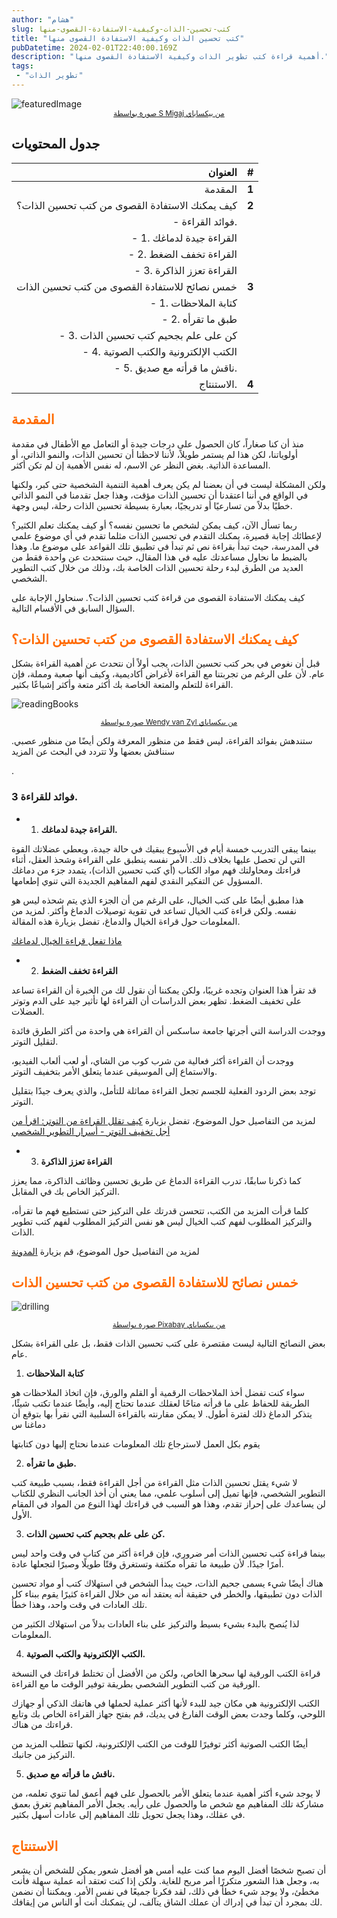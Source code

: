 ```yaml
---
author: "هشام"
slug: كتب-تحسين-الذات-وكيفية-الاستفادة-القصوى-منها
title: "كتب تحسين الذات وكيفية الاستفادة القصوى منها"
pubDatetime: 2024-02-01T22:40:00.169Z
description: "أهمية قراءة كتب تطوير الذات وكيفية الاستفادة القصوى منها."
tags:
 - "تطوير الذات"
---
```


![featuredImage](@assets/images/self-improvement-books-and-how-to-get-the-most-of-them/cover.jpg)
<small style="display:inherit;text-align:center">
    <a href="https://www.pexels.com/photo/person-on-a-bridge-near-a-lake-747964/?utm_content=attributionCopyText&utm_medium=referral&utm_source=pexels">صورة بواسطة S Migaj من بيكساباي</a>
</small>

## جدول المحتويات

| العنوان                                                         | #   |
| ----------------------------------------------------------------: | :---: |
| المقدمة                                                         | <strong>1</strong>   |
| كيف يمكنك الاستفادة القصوى من كتب تحسين الذات؟               | <strong>2 </strong>  |
| - فوائد القراءة.                                                |     |
|   - 1. القراءة جيدة لدماغك                                      |     |
|   - 2. القراءة تخفف الضغط                                        |     |
|   - 3. القراءة تعزز الذاكرة                                      |     |
| خمس نصائح للاستفادة القصوى من كتب تحسين الذات                   | <strong>3 </strong>  |
|   - 1. كتابة الملاحظات                                              |     |
|   - 2. طبق ما تقرأه                                               |     |
|   - 3. كن على علم بجحيم كتب تحسين الذات                        |     |
|   - 4. الكتب الإلكترونية والكتب الصوتية                         |     |
|   - 5. ناقش ما قرأته مع صديق.                                     |     |
| الاستنتاج.                                                       | <strong>4 </strong>  |

<h2 style="color:#FF6B01!important">المقدمة</h2>

منذ أن كنا صغاراً، كان الحصول على درجات جيدة أو التعامل مع الأطفال في مقدمة أولوياتنا، لكن هذا لم يستمر طويلاً، لأننا لاحظنا أن تحسين الذات، والنمو الذاتي، أو المساعدة الذاتية. بغض النظر عن الاسم، له نفس الأهمية إن لم تكن أكثر.

ولكن المشكلة ليست في أن بعضنا لم يكن يعرف أهمية التنمية الشخصية حتى كبر، ولكنها في الواقع في أننا اعتقدنا أن تحسين الذات مؤقت، وهذا جعل تقدمنا في النمو الذاتي خطيًا بدلاً من تسارعيًا أو تدريجيًا، بعبارة بسيطة تحسين الذات رحلة، ليس وجهة.

ربما تسأل الآن، كيف يمكن لشخص ما تحسين نفسه؟ أو كيف يمكنك تعلم الكثير؟ لإعطائك إجابة قصيرة، يمكنك التقدم في تحسين الذات مثلما تقدم في أي موضوع علمي في المدرسة، حيث تبدأ بقراءة نص ثم تبدأ في تطبيق تلك القواعد على موضوع ما. وهذا بالضبط ما نحاول مساعدتك عليه في هذا المقال، حيث سنتحدث عن واحدة فقط من العديد من الطرق لبدء رحلة تحسين الذات الخاصة بك، وذلك من خلال كتب التطوير الشخصي.

كيف يمكنك الاستفادة القصوى من قراءة كتب تحسين الذات؟. سنحاول الإجابة على السؤال السابق في الأقسام التالية.

<h2 style="color:#FF6B01!important"> كيف يمكنك الاستفادة القصوى من كتب تحسين الذات؟</h2>

قبل أن نغوص في بحر كتب تحسين الذات، يجب أولاً أن نتحدث عن أهمية القراءة بشكل عام. لأن على الرغم من تجربتنا مع القراءة لأغراض أكاديمية، وكيف أنها صعبة ومملة، فإن القراءة للتعلم والمتعة الخاصة بك أكثر متعة وأكثر إشباعًا بكثير.

![readingBooks](@assets/images/self-improvement-books-and-how-to-get-the-most-of-them/reading-books.jpg)

<small style="display:inherit;text-align:center">
    <a href="https://www.pexels.com/photo/brown-book-page-1112048/?utm_content=attributionCopyText&utm_medium=referral&utm_source=pexels">صورة بواسطة Wendy van Zyl من بيكساباي</a>
</small>

ستندهش بفوائد القراءة، ليس فقط من منظور المعرفة ولكن أيضًا من منظور عصبي. سنناقش بعضها ولا تتردد في البحث عن المزيد

.

### 3 فوائد للقراءة.

- 1. **القراءة جيدة لدماغك.**

بينما يبقى التدريب خمسة أيام في الأسبوع يبقيك في حالة جيدة، ويعطي عضلاتك القوة التي لن تحصل عليها بخلاف ذلك. الأمر نفسه ينطبق على القراءة وشحذ العقل، أثناء قراءتك ومحاولتك فهم مواد الكتاب (أي كتب تحسين الذات)، يتمدد جزء من دماغك المسؤول عن التفكير النقدي لفهم المفاهيم الجديدة التي تنوي إطعامها.

هذا مطبق أيضًا على كتب الخيال، على الرغم من أن الجزء الذي يتم شحذه ليس هو نفسه. ولكن قراءة كتب الخيال تساعد في تقوية توصيلات الدماغ وأكثر. لمزيد من المعلومات حول قراءة الخيال والدماغ، تفضل بزيارة هذه المقالة.

[ماذا تفعل قراءة الخيال لدماغك](https://medium.com/curious/what-reading-fiction-does-to-your-brain-7cc6f8bc2e31)

- 2. **القراءة تخفف الضغط**

قد تقرأ هذا العنوان وتجده غريبًا، ولكن يمكننا أن نقول لك من الخبرة أن القراءة تساعد على تخفيف الضغط. تظهر بعض الدراسات أن القراءة لها تأثير جيد على الدم وتوتر العضلات.

ووجدت الدراسة التي أجرتها جامعة ساسكس أن القراءة هي واحدة من أكثر الطرق فائدة لتقليل التوتر.

ووجدت أن القراءة أكثر فعالية من شرب كوب من الشاي، أو لعب ألعاب الفيديو، والاستماع إلى الموسيقى عندما يتعلق الأمر بتخفيف التوتر.

توجد بعض الردود الفعلية للجسم تجعل القراءة مماثلة للتأمل، والذي يعرف جيدًا بتقليل التوتر.

لمزيد من التفاصيل حول الموضوع، تفضل بزيارة [كيف تقلل القراءة من التوتر: اقرأ من أجل تخفيف التوتر - أسرار التطوير الشخصي](https://www.selfdevelopmentsecrets.com/reading-reduces-stress/)

- 3. **القراءة تعزز الذاكرة**

كما ذكرنا سابقًا، تدرب القراءة الدماغ عن طريق تحسين وظائف الذاكرة، مما يعزز التركيز الخاص بك في المقابل.

كلما قرأت المزيد من الكتب، تتحسن قدرتك على التركيز حتى تستطيع فهم ما تقرأه، والتركيز المطلوب لفهم كتب الخيال ليس هو نفس التركيز المطلوب لفهم كتب تطوير الذات.

لمزيد من التفاصيل حول الموضوع، قم بزيارة [المدونة](https://www.ncu.edu/blog/reading-improves-memory-concentration-and-stress)


<h2 style="color:#FF6B01!important"> خمس نصائح للاستفادة القصوى من كتب تحسين الذات</h2>

![drilling](@assets/images/self-improvement-books-and-how-to-get-the-most-of-them/drling.jpg)

<small style="display:inherit;text-align:center">
    <a href="https://www.pexels.com/photo/gray-industrial-machine-during-golden-hour-162568/?utm_content=attributionCopyText&utm_medium=referral&utm_source=pexels">
        صورة بواسطة Pixabay من بيكساباي
    </a>
</small>

بعض النصائح التالية ليست مقتصرة على كتب تحسين الذات فقط، بل على القراءة بشكل عام.

  1. **كتابة الملاحظات**

سواء كنت تفضل أخذ الملاحظات الرقمية أو القلم والورق، فإن اتخاذ الملاحظات هو الطريقة للحفاظ على ما قرأته متاحًا لعقلك عندما تحتاج إليه، وأيضًا عندما تكتب شيئًا، يتذكر الدماغ ذلك لفترة أطول. لا يمكن مقارنته بالقراءة السلبية التي نقرأ بها بتوقع أن دماغنا س

يقوم بكل العمل لاسترجاع تلك المعلومات عندما نحتاج إليها دون كتابتها

  2. **طبق ما تقرأه.**

لا شيء يقتل تحسين الذات مثل القراءة من أجل القراءة فقط، بسبب طبيعة كتب التطوير الشخصي، فإنها تميل إلى أسلوب علمي، مما يعني أن أخذ الجانب النظري للكتاب لن يساعدك على إحراز تقدم، وهذا هو السبب في قراءتك لهذا النوع من المواد في المقام الأول.

  3. **كن على علم بجحيم كتب تحسين الذات.**

بينما قراءة كتب تحسين الذات أمر ضروري، فإن قراءة أكثر من كتاب في وقت واحد ليس أمرًا جيدًا. لأن طبيعة ما تقرأه مكثفة وتستغرق وقتًا طويلًا وصبرًا لتجعلها عادة.

هناك أيضًا شيء يسمى جحيم الذات، حيث يبدأ الشخص في استهلاك كتب أو مواد تحسين الذات دون تطبيقها، والخطر في حقيقة أنه يعتقد أنه من خلال القراءة كثيرًا يقوم ببناء كل تلك العادات في وقت واحد، وهذا خطأ.

لذا يُنصح بالبدء بشيء بسيط والتركيز على بناء العادات بدلاً من استهلاك الكثير من المعلومات.

  4. **الكتب الإلكترونية والكتب الصوتية.**

قراءة الكتب الورقية لها سحرها الخاص، ولكن من الأفضل أن تختلط قراءتك في النسخة الورقية من كتب التطوير الشخصي بطريقة توفير الوقت ما مع القراءة.

الكتب الإلكترونية هي مكان جيد للبدء لأنها أكثر عملية لحملها في هاتفك الذكي أو جهازك اللوحي، وكلما وجدت بعض الوقت الفارغ في يديك، قم بفتح جهاز القراءة الخاص بك وتابع قراءتك من هناك.

أيضًا الكتب الصوتية أكثر توفيرًا للوقت من الكتب الإلكترونية، لكنها تتطلب المزيد من التركيز من جانبك.

  5. **ناقش ما قرأته مع صديق.**

لا يوجد شيء أكثر أهمية عندما يتعلق الأمر بالحصول على فهم أعمق لما تنوي تعلمه، من مشاركة تلك المفاهيم مع شخص ما والحصول على رأيه. يجعل الأمر المفاهيم تغرق بعمق في عقلك، وهذا يجعل تحويل تلك المفاهيم إلى عادات أسهل بكثير.

<h2 style="color:#FF6B01!important"> الاستنتاج</h2>

أن تصبح شخصًا أفضل اليوم مما كنت عليه أمس هو أفضل شعور يمكن للشخص أن يشعر به، وجعل هذا الشعور متكررًا أمر مريح للغاية. ولكن إذا كنت تعتقد أنه عملية سهلة فأنت مخطئ، ولا يوجد شيء خطأ في ذلك، لقد فكرنا جميعًا في نفس الأمر. ويمكننا أن نضمن لك بمجرد أن تبدأ في إدراك أن عملك الشاق يتآلف، لن يتمكنك أنت أو الناس من إيقافك.

